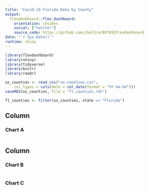 ```yaml
---
title: "Covid-19 Florida Data by County"
output: 
  flexdashboard::flex_dashboard:
    orientation: columns
    social: ["twitter"]
    source_code: https://github.com/chol3ra/BST692FlexDashboard
date: "`r Sys.Date()`"
runtime: shiny
---
```


<style>
.navbar {
  background-color: #15dcb2ff;
  border-color: #15dcb2ff
}

.navbar-inverse .navbar-nav > li > a:hover,
.navbar-inverse .navbar-nav > li > a:focus {
    background-color: #c35dca;
    color: white;
}
.navbar-inverse .navbar-nav > .active > a,
.navbar-inverse .navbar-nav > .active > a:hover,
.navbar-inverse .navbar-nav > .active > a:focus {
  color: white;
  background-color: #c35dca;
}
.navbar-inverse .navbar-toggle:hover,
.navbar-inverse .navbar-toggle:focus {
  background-color: #c35dca;
}
.navbar-inverse .navbar-collapse,
.navbar-inverse .navbar-form {
  border-color: #c35dca;
}
</style>

```r
library(flexdashboard)
library(shiny)
library(tidyverse)
library(knitr)
library(readr)

us_counties <- read_csv("us-counties.csv", 
    col_types = cols(date = col_date(format = "%Y-%m-%d")))
saveRDS(us_counties, file = "fl_counties.rds")

fl_counties <- filter(us_counties, state == "Florida")

```

Column {data-width=650}
-----------------------------------------------------------------------

### Chart A

```r

```

Column {data-width=350}
-----------------------------------------------------------------------

### Chart B

```r

```

### Chart C

```r

```

